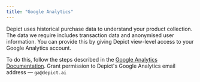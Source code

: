 ```yaml
---
title: "Google Analytics"
---
```


Depict uses historical purchase data to understand your product collection. The data we require includes transaction data and anonymised user information. You can provide this by giving Depict view-level access to your Google Analytics account.

To do this, follow the steps described in the [Google Analytics Documentation](https://support.google.com/analytics/answer/1009702). Grant permission to Depict's Google Analytics email address — `ga@depict.ai`
